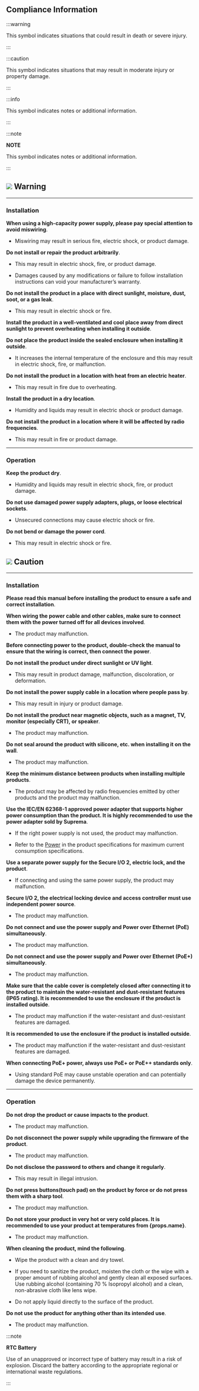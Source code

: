 ## Compliance Information

:::warning

This symbol indicates situations that could result in death or severe injury.

:::

:::caution

This symbol indicates situations that may result in moderate injury or property damage.

:::

:::info

This symbol indicates notes or additional information.

:::

:::note

**NOTE**

This symbol indicates notes or additional information.

:::

<div className='page-break' />

## <Image src='/img/common/ico-caution.svg' ico alone /> Warning

---

### Installation

**When using a high-capacity power supply, please pay special attention to avoid miswiring**.

* Miswiring may result in serious fire, electric shock, or product damage.

**Do not install or repair the product arbitrarily**.

* This may result in electric shock, fire, or product damage.

* Damages caused by any modifications or failure to follow installation instructions can void your manufacturer’s warranty.

**Do not install the product in a place with direct sunlight, moisture, dust, soot, or a gas leak**.

* This may result in electric shock or fire.

**Install the product in a well-ventilated and cool place away from direct sunlight to prevent overheating when installing it outside**.

**Do not place the product inside the sealed enclosure when installing it outside**.

* It increases the internal temperature of the enclosure and this may result in electric shock, fire, or malfunction.

**Do not install the product in a location with heat from an electric heater**.

* This may result in fire due to overheating.

**Install the product in a dry location**.

* Humidity and liquids may result in electric shock or product damage.

**Do not install the product in a location where it will be affected by radio frequencies**.

* This may result in fire or product damage.

---

### Operation

**Keep the product dry**.

* Humidity and liquids may result in electric shock, fire, or product damage.

**Do not use damaged power supply adapters, plugs, or loose electrical sockets**.

* Unsecured connections may cause electric shock or fire.

**Do not bend or damage the power cord**.

* This may result in electric shock or fire.

<div className='page-break' />

## <Image src='/img/common/ico-warning.svg' ico alone /> Caution

---

### Installation

**Please read this manual before installing the product to ensure a safe and correct installation**.

**When wiring the power cable and other cables, make sure to connect them with the power turned off for all devices involved**.

* The product may malfunction.

**Before connecting power to the product, double-check the manual to ensure that the wiring is correct, then connect the power**.

**Do not install the product under direct sunlight or UV light**.

* This may result in product damage, malfunction, discoloration, or deformation.

**Do not install the power supply cable in a location where people pass by**.

* This may result in injury or product damage.

**Do not install the product near magnetic objects, such as a magnet, TV, monitor (especially CRT), or speaker**.

* The product may malfunction.

<Include product='bioentry_w2,bioentry_w3,biolite_n2,xpass_2,xpass_d2'>

**Do not seal around the product with silicone, etc. when installing it on the wall**.

* The product may malfunction.

</Include>

**Keep the minimum distance between products when installing multiple products**.

* The product may be affected by radio frequencies emitted by other products and the product may malfunction.

**Use the IEC/EN 62368-1 approved power adapter that supports higher power consumption than the product. It is highly recommended to use the power adapter sold by Suprema**.

* If the right power supply is not used, the product may malfunction.

* Refer to the [Power](product-specifications#specs.power) in the product specifications for maximum current consumption specifications.

**Use a separate power supply for the Secure I/O 2, electric lock, and the product**.

* If connecting and using the same power supply, the product may malfunction.

<Include product='secure_io_2'>

**Secure I/O 2, the electrical locking device and access controller must use independent power source**.

* The product may malfunction.

</Include>

<Include product='biostation_2a,bioentry_w3,xstation_2'>

**Do not connect and use the power supply and Power over Ethernet (PoE) simultaneously**.

* The product may malfunction.

</Include>

<Include product='biostation_3,corestation_20'>

**Do not connect and use the power supply and Power over Ethernet (PoE+) simultaneously**.

* The product may malfunction.

</Include>

<Xclude product='xpass_2,xpass_d2,biostation_2a,bioentry_w3'>

**Make sure that the cable cover is completely closed after connecting it to the product to maintain the water-resistant and dust-resistant features (IP65 rating). It is recommended to use the enclosure if the product is installed outside**.

* The product may malfunction if the water-resistant and dust-resistant features are damaged.

</Xclude>

<Include product='xpass_2,xpass_d2,biostation_2a'>

**It is recommended to use the enclosure if the product is installed outside**.

* The product may malfunction if the water-resistant and dust-resistant features are damaged.

</Include>

<Include product='biostation_3,corestation_20'>

**When connecting PoE+ power, always use PoE+ or PoE++ standards only**.

* Using standard PoE may cause unstable operation and can potentially damage the device permanently.

</Include>

---

### Operation

**Do not drop the product or cause impacts to the product**.

* The product may malfunction.

**Do not disconnect the power supply while upgrading the firmware of the product**.

* The product may malfunction.

**Do not disclose the password to others and change it regularly**.

* This may result in illegal intrusion.

**Do not press buttons(touch pad) on the product by force or do not press them with a sharp tool**.

* The product may malfunction.

**Do not store your product in very hot or very cold places. It is recommended to use your product at temperatures from {props.name}**.

* The product may malfunction.

**When cleaning the product, mind the following**.

* Wipe the product with a clean and dry towel.

* If you need to sanitize the product, moisten the cloth or the wipe with a proper amount of rubbing alcohol and gently clean all exposed surfaces. Use rubbing alcohol (containing 70 % Isopropyl alcohol) and a clean, non-abrasive cloth like lens wipe.

* Do not apply liquid directly to the surface of the product.

**Do not use the product for anything other than its intended use**.

* The product may malfunction.

:::note

**RTC Battery**

Use of an unapproved or incorrect type of battery may result in a risk of explosion. Discard the battery according to the appropriate regional or international waste regulations.

:::